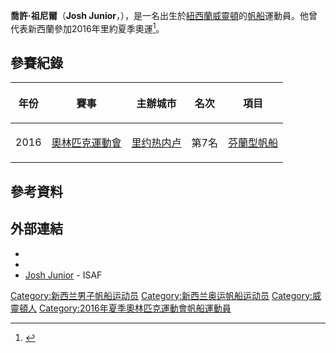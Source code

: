 {{multiple issues|
{{refimprove|time=2015-04-11T06:14:36+00:00}}
{{expand|time=2015-04-11T06:14:36+00:00}}
}}
{{MedalTableTop}}
{{MedalSport | 男子[[帆船|帆船]] }}
{{MedalCountry | {{NZL}} }}
{{Medal|Competition|[[世界青年帆船錦標賽|世界青年錦標賽]]}}
{{MedalSilver | [[2007年世界青年帆船錦標賽|2007年 京士頓]] | 雷射型帆船 }}
{{MedalBottom}}
'''喬許·祖尼爾'''（'''Josh Junior'''，{{bd|1989年|12月22日|catIdx=Junior, Josh}}），是一名出生於[[紐西蘭|紐西蘭]][[威靈頓|威靈頓]]的[[帆船|帆船]]運動員。他曾代表新西蘭參加2016年里約夏季奧運<ref>{{cite web |url=http://www.stuff.co.nz/sport/olympics/79803436/josh-junior-and-sam-meech-named-to-complete-new-zealand-sailing-team-for-rio-Olympics |title=Josh Junior and Sam Meech named to complete New Zealand sailing team for Rio Olympics |website=Stuff.co.nz |date= |accessdate=2016-08-07 |archive-date=2018-12-18 |archive-url=https://web.archive.org/web/20181218000734/https://www.stuff.co.nz/sport/olympics/79803436/josh-junior-and-sam-meech-named-to-complete-new-zealand-sailing-team-for-rio-olympics |dead-url=no }}</ref>。

== 參賽紀錄 ==
{| class="wikitable" width=50% style="font-size:90%; text-align:center;"
|-
!年份 !! 賽事 !! 主辦城市 !! 名次 !! 項目
|-
| rowspan=1|2016
| rowspan=1 align=left|[[2016年奧林匹克運動會|奧林匹克運動會]]
| rowspan=1 align=left|{{flagicon|BRA}} [[里约热内卢|里约热内卢]] 
| 第7名
| [[2016年夏季奧林匹克運動會帆船男子芬蘭型比賽|芬蘭型帆船]]
|}

== 參考資料 ==
{{Reflist}}

== 外部連結 ==
* {{Official|http://www.joshjunior.com/}}
* {{Facebook|joshjuniorsailing}}
* [http://www.sailing.org/biog.php?memberid=59364 Josh Junior]{{Wayback|url=http://www.sailing.org/biog.php?memberid=59364 |date=20190602132520 }} - ISAF

{{DEFAULTSORT:Junior, Josh}}
[[Category:新西兰男子帆船运动员|Category:新西兰男子帆船运动员]]
[[Category:新西兰奥运帆船运动员|Category:新西兰奥运帆船运动员]]
[[Category:威靈頓人|Category:威靈頓人]]
[[Category:2016年夏季奧林匹克運動會帆船運動員|Category:2016年夏季奧林匹克運動會帆船運動員]]